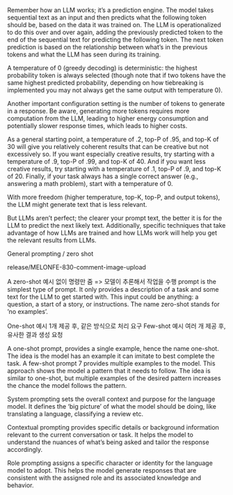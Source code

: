Remember how an LLM works; it’s a prediction engine. The model takes sequential text as
an input and then predicts what the following token should be, based on the data it was
trained on. The LLM is operationalized to do this over and over again, adding the previously
predicted token to the end of the sequential text for predicting the following token. The next
token prediction is based on the relationship between what’s in the previous tokens and what
the LLM has seen during its training.

A temperature of 0 (greedy decoding) is deterministic: the highest probability token is always selected (though note that if two tokens
have the same highest predicted probability, depending on how tiebreaking is implemented
you may not always get the same output with temperature 0).

Another important configuration setting is the number of tokens to generate in a response.
Be aware, generating more tokens requires more computation from the LLM, leading
to higher energy consumption and potentially slower response times, which leads to
higher costs.

As a general starting point, a temperature of .2, top-P of .95, and top-K of 30 will give you
relatively coherent results that can be creative but not excessively so. If you want especially
creative results, try starting with a temperature of .9, top-P of .99, and top-K of 40. And if you
want less creative results, try starting with a temperature of .1, top-P of .9, and top-K of 20.
Finally, if your task always has a single correct answer (e.g., answering a math problem), start
with a temperature of 0.

With more freedom (higher temperature, top-K, top-P, and output tokens), the LLM
might generate text that is less relevant.

But LLMs aren’t perfect; the clearer your
prompt text, the better it is for the LLM to predict the next likely text. Additionally, specific
techniques that take advantage of how LLMs are trained and how LLMs work will help you get
the relevant results from LLMs.

General prompting / zero shot

release/MELONFE-830-comment-image-upload

A zero-shot 예시 없이 명령만 줌 => 모델이 추론해서 작업을 수행
prompt is the simplest type of prompt. It only provides a description of a task
and some text for the LLM to get started with. This input could be anything: a question, a
start of a story, or instructions. The name zero-shot stands for ’no examples’.

One-shot
예시 1개 제공 후, 같은 방식으로 처리 요구
Few-shot
예시 여러 개 제공 후, 유사한 결과 생성 요청

A one-shot prompt, provides a single example, hence the name one-shot. The idea is the
model has an example it can imitate to best complete the task.
A few-shot prompt 7 provides multiple examples to the model. This approach shows the
model a pattern that it needs to follow. The idea is similar to one-shot, but multiple examples
of the desired pattern increases the chance the model follows the pattern.

System prompting sets the overall context and purpose for the language model. It
defines the ‘big picture’ of what the model should be doing, like translating a language,
classifying a review etc.

Contextual prompting provides specific details or background information relevant to
the current conversation or task. It helps the model to understand the nuances of what’s
being asked and tailor the response accordingly.

Role prompting assigns a specific character or identity for the language model to adopt.
This helps the model generate responses that are consistent with the assigned role and its
associated knowledge and behavior.
